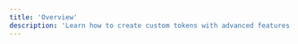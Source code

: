 ---
title: 'Overview'
description: 'Learn how to create custom tokens with advanced features using Tokify'
---
